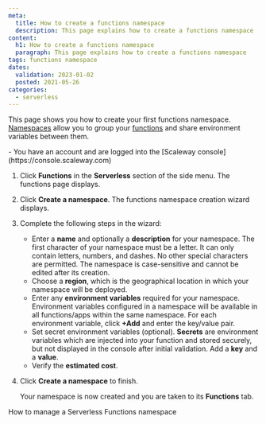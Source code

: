 ```yaml
---
meta:
  title: How to create a functions namespace
  description: This page explains how to create a functions namespace
content:
  h1: How to create a functions namespace
  paragraph: This page explains how to create a functions namespace
tags: functions namespace 
dates:
  validation: 2023-01-02
  posted: 2021-05-26
categories:
  - serverless
---
```


This page shows you how to create your first functions namespace. [Namespaces](/serverless/functions/concepts/#namespace) allow you to group your [functions](/serverless/functions/concepts/#function) and share environment variables between them.

<Macro id="iam-requirements" />

<Message type="requirement">
  - You have an account and are logged into the [Scaleway console](https://console.scaleway.com)
</Message>

1. Click **Functions** in the **Serverless** section of the side menu. The functions page displays.
    <Lightbox src="scaleway-functions-creation.webp" alt="" />
2. Click **Create a namespace**. The functions namespace creation wizard displays.
3. Complete the following steps in the wizard: 
    - Enter a **name** and optionally a **description** for your namespace. The first character of your namespace must be a letter. It can only contain letters, numbers, and dashes. No other special characters are permitted. The namespace is case-sensitive and cannot be edited after its creation.
    - Choose a **region**, which is the geographical location in which your namespace will be deployed.
    - Enter any **environment variables** required for your namespace. Environment variables configured in a namespace will be available in all functions/apps within the same namespace. For each environment variable, click **+Add** and enter the key/value pair.
    - Set secret environment variables (optional). **Secrets** are environment variables which are injected into your function and stored securely, but not displayed in the console after initial validation. Add a **key** and a **value**.
    - Verify the **estimated cost**.
4. Click **Create a namespace** to finish.

    Your namespace is now created and you are taken to its **Functions** tab.

<Navigation title="See Also">
  <NextButton to="/serverless/functions/how-to/manage-a-functions-namespace/">How to manage a Serverless Functions namespace</NextButton>
</Navigation>
